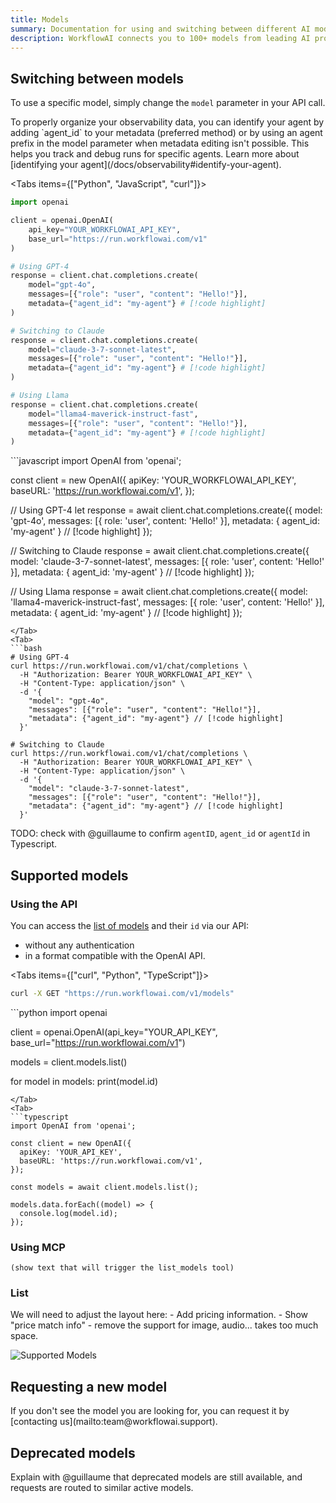 ```yaml
---
title: Models
summary: Documentation for using and switching between different AI models. Covers how to list available models and manage versions for agents.
description: WorkflowAI connects you to 100+ models from leading AI providers including OpenAI, Anthropic, Google, Meta, DeepSeek, Mistral, and more — all through a single, unified API.
---
```





## Switching between models

To use a specific model, simply change the `model` parameter in your API call.

<Callout type="info">
  To properly organize your observability data, you can identify your agent by adding `agent_id` to your metadata (preferred method) or by using an agent prefix in the model parameter when metadata editing isn't possible. This helps you track and debug runs for specific agents. Learn more about [identifying your agent](/docs/observability#identify-your-agent).
</Callout>

<Tabs items={["Python", "JavaScript", "curl"]}>
  <Tab>
  ```python
  import openai

  client = openai.OpenAI(
      api_key="YOUR_WORKFLOWAI_API_KEY",
      base_url="https://run.workflowai.com/v1"
  )

  # Using GPT-4
  response = client.chat.completions.create(
      model="gpt-4o",
      messages=[{"role": "user", "content": "Hello!"}],
      metadata={"agent_id": "my-agent"} # [!code highlight]
  )

  # Switching to Claude
  response = client.chat.completions.create(
      model="claude-3-7-sonnet-latest",
      messages=[{"role": "user", "content": "Hello!"}],
      metadata={"agent_id": "my-agent"} # [!code highlight]
  )

  # Using Llama
  response = client.chat.completions.create(
      model="llama4-maverick-instruct-fast",
      messages=[{"role": "user", "content": "Hello!"}],
      metadata={"agent_id": "my-agent"} # [!code highlight]
  )
  ```
  </Tab>
  <Tab>
  ```javascript
  import OpenAI from 'openai';

  const client = new OpenAI({
    apiKey: 'YOUR_WORKFLOWAI_API_KEY',
    baseURL: 'https://run.workflowai.com/v1',
  });

  // Using GPT-4
  let response = await client.chat.completions.create({
    model: 'gpt-4o',
    messages: [{ role: 'user', content: 'Hello!' }],
    metadata: { agent_id: 'my-agent' } // [!code highlight]
  });

  // Switching to Claude
  response = await client.chat.completions.create({
    model: 'claude-3-7-sonnet-latest',
    messages: [{ role: 'user', content: 'Hello!' }],
    metadata: { agent_id: 'my-agent' } // [!code highlight]
  });

  // Using Llama
  response = await client.chat.completions.create({
    model: 'llama4-maverick-instruct-fast',
    messages: [{ role: 'user', content: 'Hello!' }],
    metadata: { agent_id: 'my-agent' } // [!code highlight]
  });
  ```
  </Tab>
  <Tab>
  ```bash
  # Using GPT-4
  curl https://run.workflowai.com/v1/chat/completions \
    -H "Authorization: Bearer YOUR_WORKFLOWAI_API_KEY" \
    -H "Content-Type: application/json" \
    -d '{
      "model": "gpt-4o",
      "messages": [{"role": "user", "content": "Hello!"}],
      "metadata": {"agent_id": "my-agent"} // [!code highlight]
    }'

  # Switching to Claude
  curl https://run.workflowai.com/v1/chat/completions \
    -H "Authorization: Bearer YOUR_WORKFLOWAI_API_KEY" \
    -H "Content-Type: application/json" \
    -d '{
      "model": "claude-3-7-sonnet-latest",
      "messages": [{"role": "user", "content": "Hello!"}],
      "metadata": {"agent_id": "my-agent"} // [!code highlight]
    }'
  ```
  </Tab>
</Tabs>

TODO: check with @guillaume to confirm `agentID`, `agent_id` or `agentId` in Typescript.

## Supported models

### Using the API

You can access the [list of models](https://run.workflowai.com/v1/models) and their `id` via our API:
- without any authentication
- in a format compatible with the OpenAI API.

<Tabs items={["curl", "Python", "TypeScript"]}>
  <Tab>
  ```bash
  curl -X GET "https://run.workflowai.com/v1/models"
  ```
  </Tab>
  <Tab>
  ```python
  import openai

  client = openai.OpenAI(api_key="YOUR_API_KEY", base_url="https://run.workflowai.com/v1")

  models = client.models.list()

  for model in models:
      print(model.id)
  ```
  </Tab>
  <Tab>
  ```typescript
  import OpenAI from 'openai';

  const client = new OpenAI({
    apiKey: 'YOUR_API_KEY',
    baseURL: 'https://run.workflowai.com/v1',
  });

  const models = await client.models.list();

  models.data.forEach((model) => {
    console.log(model.id);
  });
  ```
  </Tab>
</Tabs>

### Using MCP

```
(show text that will trigger the list_models tool)
```

### List

<Callout type="warning">
We will need to adjust the layout here:
- Add pricing information.
- Show "price match info"
- remove the support for image, audio... takes too much space.
</Callout>

![Supported Models](/images/reference/supported-models/tmp-playground-preview-model.png)

<WorkflowModelsWrapper />

## Requesting a new model

<Callout type="info">
  If you don't see the model you are looking for, you can request it by [contacting us](mailto:team@workflowai.support).
</Callout>

## Deprecated models

Explain with @guillaume that deprecated models are still available, and requests are routed to similar active models.
